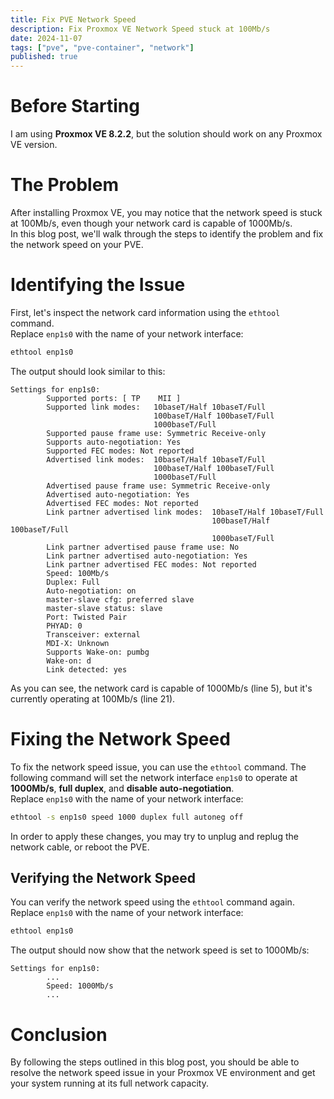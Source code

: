 ```yaml
---
title: Fix PVE Network Speed
description: Fix Proxmox VE Network Speed stuck at 100Mb/s
date: 2024-11-07
tags: ["pve", "pve-container", "network"]
published: true
---
```


# Before Starting

I am using **Proxmox VE 8.2.2**, but the solution should work on any Proxmox VE version.

# The Problem

After installing Proxmox VE, you may notice that the network speed is stuck at 100Mb/s, even though your network card is capable of 1000Mb/s.  
In this blog post, we'll walk through the steps to identify the problem and fix the network speed on your PVE.

# Identifying the Issue

First, let's inspect the network card information using the `ethtool` command.  
Replace `enp1s0` with the name of your network interface:

```bash
ethtool enp1s0
```

The output should look similar to this:

```log showLineNumbers {5,21}
Settings for enp1s0:
        Supported ports: [ TP    MII ]
        Supported link modes:   10baseT/Half 10baseT/Full
                                100baseT/Half 100baseT/Full
                                1000baseT/Full
        Supported pause frame use: Symmetric Receive-only
        Supports auto-negotiation: Yes
        Supported FEC modes: Not reported
        Advertised link modes:  10baseT/Half 10baseT/Full
                                100baseT/Half 100baseT/Full
                                1000baseT/Full
        Advertised pause frame use: Symmetric Receive-only
        Advertised auto-negotiation: Yes
        Advertised FEC modes: Not reported
        Link partner advertised link modes:  10baseT/Half 10baseT/Full
                                             100baseT/Half 100baseT/Full
                                             1000baseT/Full
        Link partner advertised pause frame use: No
        Link partner advertised auto-negotiation: Yes
        Link partner advertised FEC modes: Not reported
        Speed: 100Mb/s
        Duplex: Full
        Auto-negotiation: on
        master-slave cfg: preferred slave
        master-slave status: slave
        Port: Twisted Pair
        PHYAD: 0
        Transceiver: external
        MDI-X: Unknown
        Supports Wake-on: pumbg
        Wake-on: d
        Link detected: yes
```

As you can see, the network card is capable of 1000Mb/s (line 5), but it's currently operating at 100Mb/s (line 21).

# Fixing the Network Speed

To fix the network speed issue, you can use the `ethtool` command. The following command will set the network interface `enp1s0` to operate at **1000Mb/s**, **full duplex**, and **disable auto-negotiation**.  
Replace `enp1s0` with the name of your network interface:

```bash
ethtool -s enp1s0 speed 1000 duplex full autoneg off
```

In order to apply these changes, you may try to unplug and replug the network cable, or reboot the PVE.

## Verifying the Network Speed

You can verify the network speed using the `ethtool` command again.  
Replace `enp1s0` with the name of your network interface:

```bash
ethtool enp1s0
```

The output should now show that the network speed is set to 1000Mb/s:

```log showLineNumbers {3}
Settings for enp1s0:
        ...
        Speed: 1000Mb/s
        ...
```

# Conclusion

By following the steps outlined in this blog post, you should be able to resolve the network speed issue in your Proxmox VE environment and get your system running at its full network capacity.
